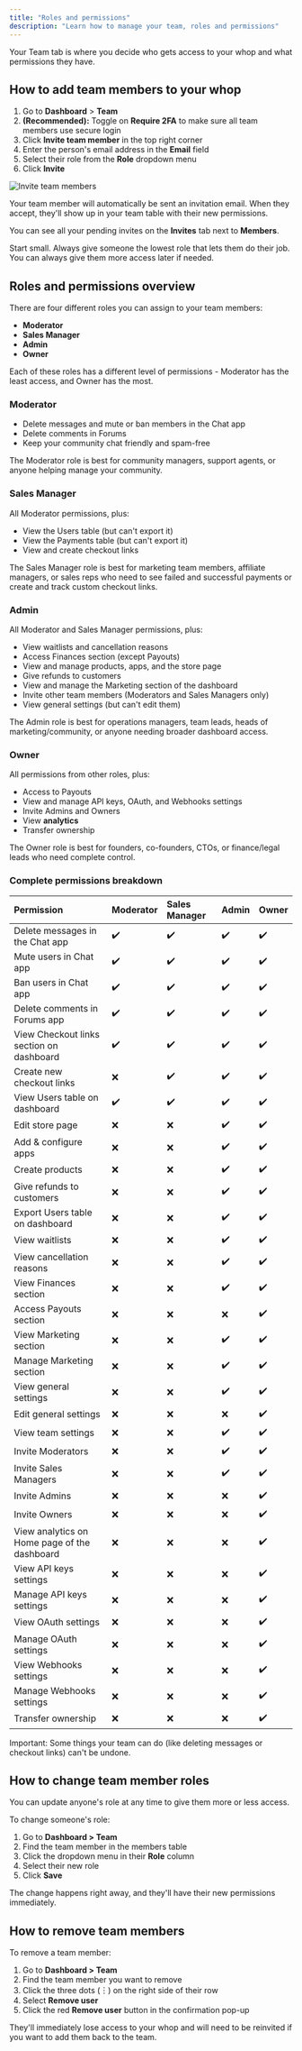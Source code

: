 ```yaml
---
title: "Roles and permissions"
description: "Learn how to manage your team, roles and permissions"
---
```


Your Team tab is where you decide who gets access to your whop and what permissions they have.

## How to add team members to your whop

1. Go to **Dashboard** \> **Team**
2. **(Recommended):** Toggle on **Require 2FA** to make sure all team members use secure login
3. Click **Invite team member** in the top right corner
4. Enter the person's email address in the **Email** field
5. Select their role from the **Role** dropdown menu
6. Click **Invite**

![Invite team members](/apps/docs/how-to-videos/inviteteam.gif)

Your team member will automatically be sent an invitation email. When they accept, they'll show up in your team table with their new permissions.

You can see all your pending invites on the **Invites** tab next to **Members**.

<Warning>
  Start small. Always give someone the lowest role that lets them do their job. You can always give them more access later if needed.
</Warning>

## Roles and permissions overview

There are four different roles you can assign to your team members:

- **Moderator**
- **Sales Manager**
- **Admin**
- **Owner**

Each of these roles has a different level of permissions - Moderator has the least access, and Owner has the most.

### **Moderator**

- Delete messages and mute or ban members in the Chat app
- Delete comments in Forums
- Keep your community chat friendly and spam-free

<Tip>
  The Moderator role is best for community managers, support agents, or anyone helping manage your community.
</Tip>

### **Sales Manager**

All Moderator permissions, plus:

- View the Users table (but can't export it)
- View the Payments table (but can't export it)
- View and create checkout links

<Tip>
  The Sales Manager role is best for marketing team members, affiliate managers, or sales reps who need to see failed and successful payments or create and track custom checkout links.
</Tip>

### **Admin**

All Moderator and Sales Manager permissions, plus:

- View waitlists and cancellation reasons
- Access Finances section (except Payouts)
- View and manage products, apps, and the store page
- Give refunds to customers
- View and manage the Marketing section of the dashboard
- Invite other team members (Moderators and Sales Managers only)
- View general settings (but can't edit them)

<Tip>
  The Admin role is best for operations managers, team leads, heads of marketing/community, or anyone needing broader dashboard access.
</Tip>

### **Owner**

All permissions from other roles, plus:

- Access to Payouts
- View and manage API keys, OAuth, and Webhooks settings
- Invite Admins and Owners
- View **analytics**
- Transfer ownership

<Tip>
  The Owner role is best for founders, co-founders, CTOs, or finance/legal leads who need complete control.
</Tip>

### **Complete permissions breakdown**

| Permission                                   | Moderator | Sales Manager | Admin | Owner |
| :------------------------------------------- | :-------- | :------------ | :---- | :---- |
| Delete messages in the Chat app              | ✔️        | ✔️            | ✔️    | ✔️    |
| Mute users in Chat app                       | ✔️        | ✔️            | ✔️    | ✔️    |
| Ban users in Chat app                        | ✔️        | ✔️            | ✔️    | ✔️    |
| Delete comments in Forums app                | ✔️        | ✔️            | ✔️    | ✔️    |
| View Checkout links section on dashboard     | ✔️        | ✔️            | ✔️    | ✔️    |
| Create new checkout links                    | ❌         | ✔️            | ✔️    | ✔️    |
| View Users table on dashboard                | ✔️        | ✔️            | ✔️    | ✔️    |
| Edit store page                              | ❌         | ❌             | ✔️    | ✔️    |
| Add & configure apps                         | ❌         | ❌             | ✔️    | ✔️    |
| Create products                              | ❌         | ❌             | ✔️    | ✔️    |
| Give refunds to customers                    | ❌         | ❌             | ✔️    | ✔️    |
| Export Users table on dashboard              | ❌         | ❌             | ✔️    | ✔️    |
| View waitlists                               | ❌         | ❌             | ✔️    | ✔️    |
| View cancellation reasons                    | ❌         | ❌             | ✔️    | ✔️    |
| View Finances section                        | ❌         | ❌             | ✔️    | ✔️    |
| Access Payouts section                       | ❌         | ❌             | ❌     | ✔️    |
| View Marketing section                       | ❌         | ❌             | ✔️    | ✔️    |
| Manage Marketing section                     | ❌         | ❌             | ✔️    | ✔️    |
| View general settings                        | ❌         | ❌             | ✔️    | ✔️    |
| Edit general settings                        | ❌         | ❌             | ❌     | ✔️    |
| View team settings                           | ❌         | ❌             | ✔️    | ✔️    |
| Invite Moderators                            | ❌         | ❌             | ✔️    | ✔️    |
| Invite Sales Managers                        | ❌         | ❌             | ✔️    | ✔️    |
| Invite Admins                                | ❌         | ❌             | ❌     | ✔️    |
| Invite Owners                                | ❌         | ❌             | ❌     | ✔️    |
| View analytics on Home page of the dashboard | ❌         | ❌             | ❌     | ✔️    |
| View API keys settings                       | ❌         | ❌             | ❌     | ✔️    |
| Manage API keys settings                     | ❌         | ❌             | ❌     | ✔️    |
| View OAuth settings                          | ❌         | ❌             | ❌     | ✔️    |
| Manage OAuth settings                        | ❌         | ❌             | ❌     | ✔️    |
| View Webhooks settings                       | ❌         | ❌             | ❌     | ✔️    |
| Manage Webhooks settings                     | ❌         | ❌             | ❌     | ✔️    |
| Transfer ownership                           | ❌         | ❌             | ❌     | ✔️    |

<Warning>
  Important: Some things your team can do (like deleting messages or checkout links) can't be undone.
</Warning>

## How to change team member roles

You can update anyone's role at any time to give them more or less access.

To change someone's role:

1. Go to **Dashboard \> Team**
2. Find the team member in the members table
3. Click the dropdown menu in their **Role** column
4. Select their new role
5. Click **Save**

The change happens right away, and they'll have their new permissions immediately.

## How to remove team members

To remove a team member:

1. Go to **Dashboard \> Team**
2. Find the team member you want to remove
3. Click the three dots (︙) on the right side of their row
4. Select **Remove user**
5. Click the red **Remove user** button in the confirmation pop-up

They'll immediately lose access to your whop and will need to be reinvited if you want to add them back to the team.
